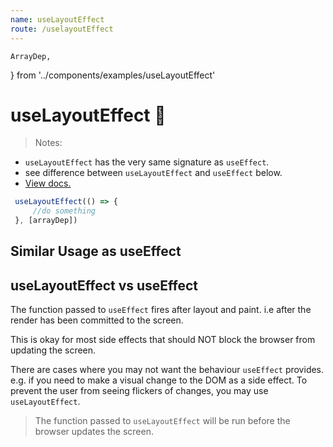 ```yaml
---
name: useLayoutEffect
route: /uselayoutEffect
---
```

    ArrayDep,
} from '../components/examples/useLayoutEffect'

# useLayoutEffect 🎩

> Notes: 
 - `useLayoutEffect` has the very same signature as `useEffect`.
 - see difference between `useLayoutEffect` and `useEffect` below. 
 - [View docs.](https://reactjs.org/docs/hooks-reference.html#uselayouteffect)

```js
 useLayoutEffect(() => {
     //do something
 }, [arrayDep])
```

## Similar Usage as useEffect 
<Editor code={ArrayDep} />


## useLayoutEffect vs useEffect

The function passed to `useEffect` fires after layout and paint. 
i.e after the render has been committed to the screen. 

This is okay for most side effects that should NOT block the browser from updating the screen. 

There are cases where you may not want the behaviour `useEffect` provides. e.g. if you need to make a visual change to
the DOM as a side effect. To prevent the user from seeing flickers of changes, you may use `useLayoutEffect`. 

> The function passed to `useLayoutEffect` will be run before the browser updates the screen. 


